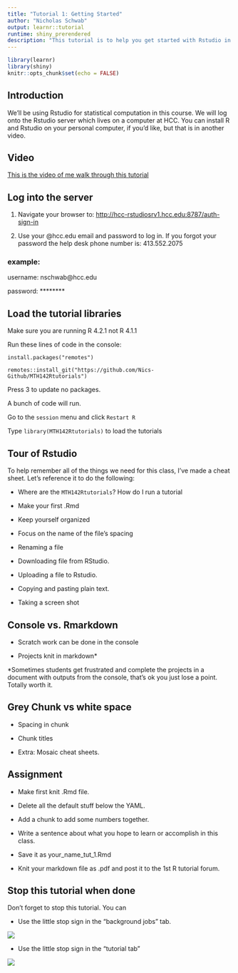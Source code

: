 ```yaml
---
title: "Tutorial 1: Getting Started"
author: "Nicholas Schwab"
output: learnr::tutorial
runtime: shiny_prerendered
description: "This tutorial is to help you get started with Rstudio in MTH 142"
---
```


```r
library(learnr)
library(shiny)
knitr::opts_chunk$set(echo = FALSE)

```

## Introduction

We'll be using Rstudio for statistical computation in this course. We will log onto the Rstudio server which lives on a computer at HCC. You can install R and Rstudio on your personal computer, if you'd like, but that is in another video.

## Video

[This is the video of me walk through this tutorial](https://youtu.be/G0H2mByoR0U)

## Log into the server

1.  Navigate your browser to: <http://hcc-rstudiosrv1.hcc.edu:8787/auth-sign-in>

2.  Use your \@hcc.edu email and password to log in. If you forgot your password the help desk phone number is: 413.552.2075

### example:

username: nschwab\@hcc.edu

password: \*\*\*\*\*\*\*\*

<!-- ## Install tinytex() -->

<!-- ### Attempt 1 -->

<!-- Copy and paste into the console: `tinytex:::is_tinytex()` and hit enter - If the word TRUE shows, you are done, and you can close this and move on. - If FALSE go to the next step. -->

<!-- ### Attempt 2 -->

<!-- -   Copy and paste into the console: tinytex::install_tinytex() and hit enter You will see a bunch of red script-let it run until it stops. -->
<!-- -   At the top click Session \> Restart R -->
<!-- -   Copy and paste into the console: tinytex:::is_tinytex() and hit enter -->
<!--     -   If the word TRUE shows, you are done, and you can close this and move on. -->
<!--     -   If FALSE go to the next step -->

<!-- ### Attempt 3 -->

<!-- -   Copy and paste into the console: `install.packages("tinytex")` and hit enter\ -->
<!--     You will see a bunch of red script- let it run until it stops -->

<!-- -   At the top click Session \> Restart R -->

<!-- -   Copy and paste into the console: `tinytex:::is_tinytex()` and hit enter -->

<!--     -   If the word TRUE shows, you are done, and you can close this and move on. -->

<!--     -   If FALSE go to the next step -->

<!-- ### Attempt 4 -->

<!-- -   Click the little red power button in the upper right hand corner to end the session. -->

<!-- -   Then start a new session and type `tinytex:::is_tinytex()` if it says FALSE contact me. -->

## Load the tutorial libraries

Make sure you are running R 4.2.1 not R 4.1.1

Run these lines of code in the console:

`install.packages("remotes")`

`remotes::install_git("https://github.com/Nics-Github/MTH142Rtutorials")`

Press 3 to update no packages.

A bunch of code will run.

Go to the `session` menu and click `Restart R`

Type `library(MTH142Rtutorials)` to load the tutorials

## Tour of Rstudio

To help remember all of the things we need for this class, I've made a cheat sheet. Let's reference it to do the following:

-   Where are the `MTH142Rtutorials`? How do I run a tutorial

-   Make your first .Rmd

-   Keep yourself organized

-   Focus on the name of the file's spacing

-   Renaming a file

-   Downloading file from RStudio.

-   Uploading a file to Rstudio.

-   Copying and pasting plain text.

-   Taking a screen shot

## Console vs. Rmarkdown

-   Scratch work can be done in the console

-   Projects knit in markdown\*

\*Sometimes students get frustrated and complete the projects in a document with outputs from the console, that's ok you just lose a point. Totally worth it.

## Grey Chunk vs white space

-   Spacing in chunk

-   Chunk titles

-   Extra: Mosaic cheat sheets.

## Assignment

-   Make first knit .Rmd file.

-   Delete all the default stuff below the YAML.

-   Add a chunk to add some numbers together.

-   Write a sentence about what you hope to learn or accomplish in this class.

-   Save it as your_name_tut_1.Rmd

-   Knit your markdown file as .pdf and post it to the 1st R tutorial forum.

## Stop this tutorial when done

Don't forget to stop this tutorial. You can

-   Use the little stop sign in the "background jobs" tab.

![](./images/background_jobs_stopsign.png)

-   Use the little stop sign in the "tutorial tab"

![](./images/tutorial_stop_sign.png)
